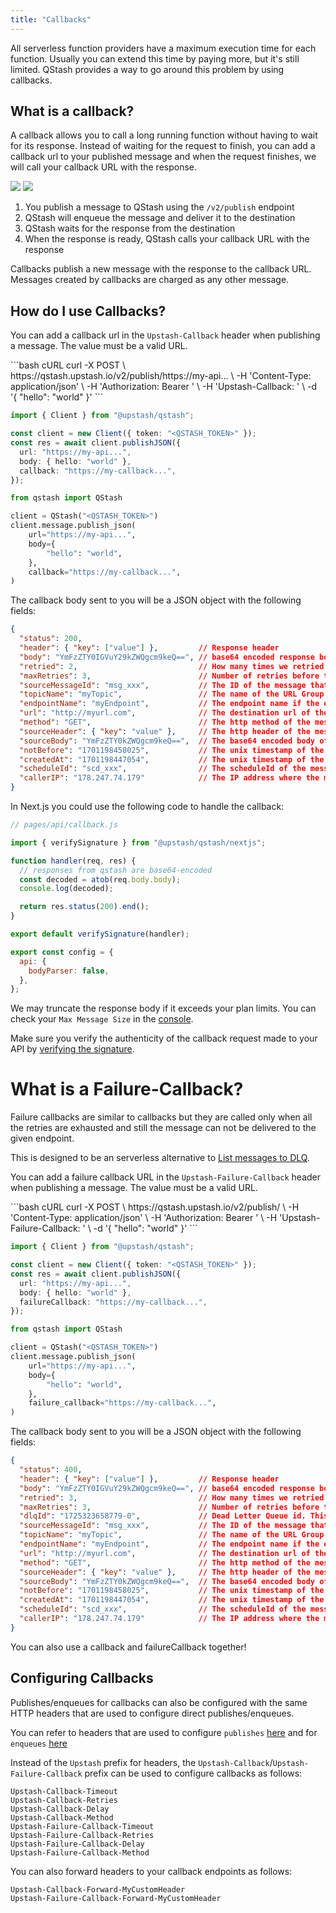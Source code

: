```yaml
---
title: "Callbacks"
---
```


All serverless function providers have a maximum execution time for each
function. Usually you can extend this time by paying more, but it's still
limited. QStash provides a way to go around this problem by using callbacks.

## What is a callback?

A callback allows you to call a long running function without having to wait for
its response. Instead of waiting for the request to finish, you can add a
callback url to your published message and when the request finishes, we will
call your callback URL with the response.


<img className="block h-32 dark:hidden" src="/img/qstash/callbacks.png" />
<img className="hidden h-40 dark:block" src="/img/qstash/callback_dark.png" />


1. You publish a message to QStash using the `/v2/publish` endpoint
2. QStash will enqueue the message and deliver it to the destination
3. QStash waits for the response from the destination
4. When the response is ready, QStash calls your callback URL with the response

Callbacks publish a new message with the response to the callback URL. Messages
created by callbacks are charged as any other message.

## How do I use Callbacks?

You can add a callback url in the `Upstash-Callback` header when publishing a
message. The value must be a valid URL.

<CodeGroup>
```bash cURL
curl -X POST \
  https://qstash.upstash.io/v2/publish/https://my-api... \
  -H 'Content-Type: application/json' \
  -H 'Authorization: Bearer <QSTASH_TOKEN>' \
  -H 'Upstash-Callback: <CALLBACK_URL>' \
  -d '{ "hello": "world" }'
```

```typescript Typescript
import { Client } from "@upstash/qstash";

const client = new Client({ token: "<QSTASH_TOKEN>" });
const res = await client.publishJSON({
  url: "https://my-api...",
  body: { hello: "world" },
  callback: "https://my-callback...",
});
```

```python Python
from qstash import QStash

client = QStash("<QSTASH_TOKEN>")
client.message.publish_json(
    url="https://my-api...",
    body={
        "hello": "world",
    },
    callback="https://my-callback...",
)
```
</CodeGroup>

The callback body sent to you will be a JSON object with the following fields:

```json
{
  "status": 200,
  "header": { "key": ["value"] },         // Response header
  "body": "YmFzZTY0IGVuY29kZWQgcm9keQ==", // base64 encoded response body
  "retried": 2,                           // How many times we retried to deliver the original message
  "maxRetries": 3,                        // Number of retries before the message assumed to be failed to delivered.
  "sourceMessageId": "msg_xxx",           // The ID of the message that triggered the callback
  "topicName": "myTopic",                 // The name of the URL Group (topic) if the request was part of a URL Group
  "endpointName": "myEndpoint",           // The endpoint name if the endpoint is given a name within a topic
  "url": "http://myurl.com",              // The destination url of the message that triggered the callback
  "method": "GET",                        // The http method of the message that triggered the callback
  "sourceHeader": { "key": "value" },     // The http header of the message that triggered the callback
  "sourceBody": "YmFzZTY0kZWQgcm9keQ==",  // The base64 encoded body of the message that triggered the callback
  "notBefore": "1701198458025",           // The unix timestamp of the message that triggered the callback is/will be delivered in milliseconds
  "createdAt": "1701198447054",           // The unix timestamp of the message that triggered the callback is created in milliseconds
  "scheduleId": "scd_xxx",                // The scheduleId of the message if the message is triggered by a schedule
  "callerIP": "178.247.74.179"            // The IP address where the message that triggered the callback is published from
}
```

In Next.js you could use the following code to handle the callback:

```js
// pages/api/callback.js

import { verifySignature } from "@upstash/qstash/nextjs";

function handler(req, res) {
  // responses from qstash are base64-encoded
  const decoded = atob(req.body.body);
  console.log(decoded);

  return res.status(200).end();
}

export default verifySignature(handler);

export const config = {
  api: {
    bodyParser: false,
  },
};
```

We may truncate the response body if it exceeds your plan limits. You can check
your `Max Message Size` in the
[console](https://console.upstash.com/qstash?tab=details).

Make sure you verify the authenticity of the callback request made to your API
by
[verifying the signature](/qstash/features/security/#request-signing-optional).

# What is a Failure-Callback?

Failure callbacks are similar to callbacks but they are called only when all the retries are exhausted and still
the message can not be delivered to the given endpoint.

This is designed to be an serverless alternative to [List messages to DLQ](/qstash/api/dlq/listMessages).

You can add a failure callback URL in the `Upstash-Failure-Callback` header when publishing a
message. The value must be a valid URL.

<CodeGroup>
```bash cURL
curl -X POST \
  https://qstash.upstash.io/v2/publish/<DESTINATION_URL> \
  -H 'Content-Type: application/json' \
  -H 'Authorization: Bearer <QSTASH_TOKEN>' \
  -H 'Upstash-Failure-Callback: <CALLBACK_URL>' \
  -d '{ "hello": "world" }'
```

```typescript Typescript
import { Client } from "@upstash/qstash";

const client = new Client({ token: "<QSTASH_TOKEN>" });
const res = await client.publishJSON({
  url: "https://my-api...",
  body: { hello: "world" },
  failureCallback: "https://my-callback...",
});
```

```python Python
from qstash import QStash

client = QStash("<QSTASH_TOKEN>")
client.message.publish_json(
    url="https://my-api...",
    body={
        "hello": "world",
    },
    failure_callback="https://my-callback...",
)
```
</CodeGroup>

The callback body sent to you will be a JSON object with the following fields:

```json
{
  "status": 400,
  "header": { "key": ["value"] },         // Response header
  "body": "YmFzZTY0IGVuY29kZWQgcm9keQ==", // base64 encoded response body
  "retried": 3,                           // How many times we retried to deliver the original message
  "maxRetries": 3,                        // Number of retries before the message assumed to be failed to delivered.
  "dlqId": "1725323658779-0",             // Dead Letter Queue id. This can be used to retrieve/remove the related message from DLQ.
  "sourceMessageId": "msg_xxx",           // The ID of the message that triggered the callback
  "topicName": "myTopic",                 // The name of the URL Group (topic) if the request was part of a topic
  "endpointName": "myEndpoint",           // The endpoint name if the endpoint is given a name within a topic
  "url": "http://myurl.com",              // The destination url of the message that triggered the callback
  "method": "GET",                        // The http method of the message that triggered the callback
  "sourceHeader": { "key": "value" },     // The http header of the message that triggered the callback
  "sourceBody": "YmFzZTY0kZWQgcm9keQ==",  // The base64 encoded body of the message that triggered the callback
  "notBefore": "1701198458025",           // The unix timestamp of the message that triggered the callback is/will be delivered in milliseconds
  "createdAt": "1701198447054",           // The unix timestamp of the message that triggered the callback is created in milliseconds
  "scheduleId": "scd_xxx",                // The scheduleId of the message if the message is triggered by a schedule
  "callerIP": "178.247.74.179"            // The IP address where the message that triggered the callback is published from
}
```

You can also use a callback and failureCallback together!

## Configuring Callbacks

Publishes/enqueues for callbacks can also be configured with the same HTTP headers that are used to configure direct publishes/enqueues.

<Tip> You can refer to headers that are used to configure `publishes` [here](https://upstash.com/docs/qstash/api/publish) and for `enqueues` 
[here](https://upstash.com/docs/qstash/api/enqueue) </Tip>

Instead of the `Upstash` prefix for headers, the `Upstash-Callback`/`Upstash-Failure-Callback` prefix can be used to configure callbacks as follows:

```
Upstash-Callback-Timeout 
Upstash-Callback-Retries
Upstash-Callback-Delay 
Upstash-Callback-Method 
Upstash-Failure-Callback-Timeout 
Upstash-Failure-Callback-Retries
Upstash-Failure-Callback-Delay
Upstash-Failure-Callback-Method
```

You can also forward headers to your callback endpoints as follows:
```
Upstash-Callback-Forward-MyCustomHeader 
Upstash-Failure-Callback-Forward-MyCustomHeader  
```
